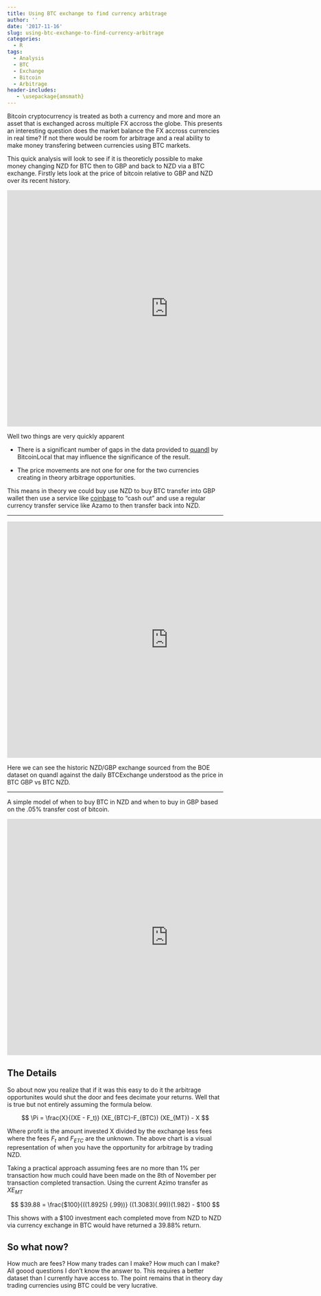 ```yaml
---
title: Using BTC exchange to find currency arbitrage
author: ''
date: '2017-11-16'
slug: using-btc-exchange-to-find-currency-arbitrage
categories:
  - R
tags:
  - Analysis
  - BTC
  - Exchange
  - Bitcoin
  - Arbitrage
header-includes:
   - \usepackage{amsmath}
---
```


Bitcoin cryptocurrency is treated as both a currency and more and more an asset that is exchanged across multiple FX accross the globe. This presents an interesting question does the market balance the FX accross currencies in real time? If not there would be room for arbitrage and a real ability to make money transfering between currencies using BTC markets. 

This quick analysis will look to see if it is theoreticly possible to make money changing NZD for BTC then to GBP and back to NZD via a BTC exchange. Firstly lets look at the price of bitcoin relative to GBP and NZD over its recent history.

<iframe class="chart" src="https://ezekiel.nz/Widgets/BTC/BTCPrices.html" width="750"   height="550" style="border: none;"></iframe>


Well two things are very quickly apparent


+  There is a significant number of gaps in the data provided to [quandl](https://www.quandl.com) by BitcoinLocal that may influence the significance of the result.


+  The price movements are not one for one for the two currencies creating in theory arbitrage opportunities.



This means in theory we could buy use NZD to buy BTC transfer into GBP wallet then use a service like [coinbase](https://support.coinbase.com/customer/en/portal/articles/1963534-payment-methods-for-uk-customers) to "cash out" and use a regular currency transfer service like Azamo to then transfer back into NZD.


***


<iframe class="chart" src="https://ezekiel.nz/Widgets/BTC/BTCExchange.html" width="750"   height="550" style="border: none;"></iframe>


Here we can see the historic NZD/GBP exchange sourced from the BOE dataset on quandl against the daily BTCExchange understood as the price in BTC GBP vs BTC NZD. 


***

A simple model of when to buy BTC in NZD and when to buy in GBP based on the .05% transfer cost of bitcoin.


<iframe class="chart" src="https://ezekiel.nz/Widgets/BTC/BTCArbitrage.html" width="750"   height="550" style="border: none;"></iframe>


## The Details

So about now you realize that if it was this easy to do it the arbitrage opportunites would shut the door and fees decimate your returns. Well that is true but not entirely assuming the formula below. 




$$
\Pi = \frac{X}{(XE - F_t)} (XE_{BTC}-F_{BTC}) (XE_{MT}) - X
$$

Where profit is the amount invested X divided by the exchange less fees where the fees $F_t$ and $F_{ETC}$ are the unknown. The above chart is a visual representation of when you have the opportunity for arbitrage by trading NZD. 

Taking a practical approach assuming fees are no more than 1% per transaction how much could have been made on the 8th of November per transaction completed transaction. Using the current Azimo transfer as $XE_{MT}$  


$$
$39.88 = \frac{$100}{((1.8925)  (.99))} ((1.3083)(.99))(1.982) - $100
$$


This shows with a $100 investment each completed move from NZD to NZD via currency exchange in BTC would have returned a 39.88% return.

## So what now?

How much are fees? How many trades can I make? How much can I make? All goood questions I don't know the answer to. This requires a better dataset than I currently have access to. The point remains that in theory day trading currencies using BTC could be very lucrative. 



